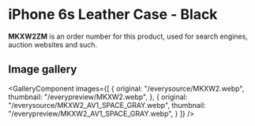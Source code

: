 
# iPhone 6s Leather Case - Black

<Callout type='info' emoji='👉🏻'>**MKXW2ZM** is an order number for this product, used for search engines, auction websites and such.</Callout>

## Image gallery

<GalleryComponent
    images={[
      {
        original: "/everysource/MKXW2.webp",
        thumbnail: "/everypreview/MKXW2.webp",
      },
      {
        original: "/everysource/MKXW2_AV1_SPACE_GRAY.webp",
        thumbnail: "/everypreview/MKXW2_AV1_SPACE_GRAY.webp",
      }
    ]}
  />
